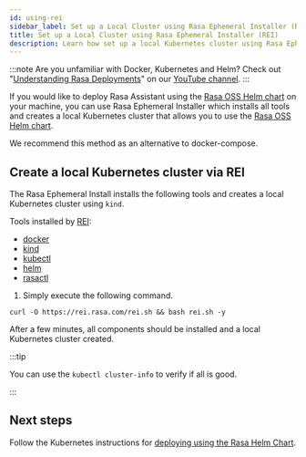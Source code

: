 ```yaml
---
id: using-rei
sidebar_label: Set up a Local Cluster using Rasa Ephemeral Installer (REI)
title: Set up a Local Cluster using Rasa Ephemeral Installer (REI)
description: Learn how set up a local Kubernetes cluster using Rasa Ephemeral Installer (REI)
---
```


<!-- this file is version specific, do not use `@site/...` syntax -->

:::note
Are you unfamiliar with Docker, Kubernetes and Helm? Check out "[Understanding Rasa Deployments](https://www.youtube.com/watch?v=aAs_RS0ueEw&list=PL75e0qA87dlHmfmu7oPPYA22fmc6GJ2aW)" on our [YouTube channel](https://www.youtube.com/channel/UCJ0V6493mLvqdiVwOKWBODQ).
:::

If you would like to deploy Rasa Assistant using the [Rasa OSS Helm chart](https://github.com/RasaHQ/helm-charts/tree/main/charts/rasa) on your machine,
you can use Rasa Ephemeral Installer which installs all tools and creates a local Kubernetes cluster that allows you to use the [Rasa OSS Helm chart](https://github.com/RasaHQ/helm-charts/tree/main/charts/rasa).

We recommend this method as an alternative to docker-compose.

## Create a local Kubernetes cluster via REI

The Rasa Ephemeral Install installs the following tools and creates a local Kubernetes cluster using `kind`.

Tools installed by [REI](https://github.com/RasaHQ/REI):

- [docker](https://www.docker.com/)
- [kind](https://kind.sigs.k8s.io/)
- [kubectl](https://kubernetes.io/docs/reference/kubectl/kubectl/)
- [helm](https://helm.sh/)
- [rasactl](https://github.com/RasaHQ/rasactl)

1. Simply execute the following command.

  ```text
  curl -O https://rei.rasa.com/rei.sh && bash rei.sh -y
  ```

  After a few minutes, all components should be installed and a local Kubernetes cluster created.

  :::tip

  You can use the `kubectl cluster-info` to verify if all is good.

  :::


## Next steps

Follow the Kubernetes instructions for [deploying using the Rasa Helm Chart](../deploy-rasa.mdx#installation).
